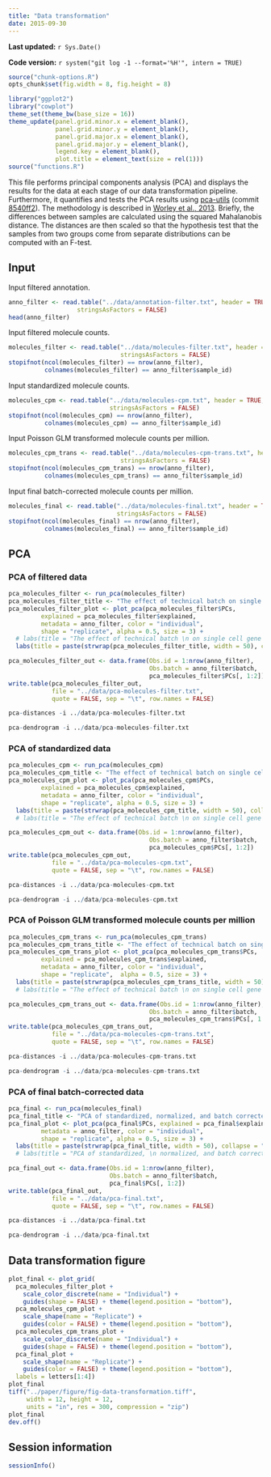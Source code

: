 ```yaml
---
title: "Data transformation"
date: 2015-09-30
---
```


**Last updated:** `r Sys.Date()`

**Code version:** `r system("git log -1 --format='%H'", intern = TRUE)`

```r
source("chunk-options.R")
opts_chunk$set(fig.width = 8, fig.height = 8)
```

```r
library("ggplot2")
library("cowplot")
theme_set(theme_bw(base_size = 16))
theme_update(panel.grid.minor.x = element_blank(),
             panel.grid.minor.y = element_blank(),
             panel.grid.major.x = element_blank(),
             panel.grid.major.y = element_blank(),
             legend.key = element_blank(),
             plot.title = element_text(size = rel(1)))
source("functions.R")
```

This file performs principal components analysis (PCA) and displays the results for the data at each stage of our data transformation pipeline.
Furthermore, it quantifies and tests the PCA results using [pca-utils][] (commit [8540ff2][]).
The methodology is described in [Worley et al., 2013][worley2013].
Briefly, the differences between samples are calculated using the squared Mahalanobis distance.
The distances are then scaled so that the hypothesis test that the samples from two groups come from separate distributions can be computed with an F-test.

[pca-utils]: https://github.com/geekysuavo/pca-utils
[8540ff2]: https://github.com/geekysuavo/pca-utils/tree/8540ff2c6769031b0505af78f2dcb5703ae09294
[worley2013]: http://www.ncbi.nlm.nih.gov/pubmed/23079505

## Input

Input filtered annotation.

```r
anno_filter <- read.table("../data/annotation-filter.txt", header = TRUE,
                   stringsAsFactors = FALSE)
head(anno_filter)
```

Input filtered molecule counts.

```r
molecules_filter <- read.table("../data/molecules-filter.txt", header = TRUE,
                               stringsAsFactors = FALSE)
stopifnot(ncol(molecules_filter) == nrow(anno_filter),
          colnames(molecules_filter) == anno_filter$sample_id)
```

Input standardized molecule counts.

```r
molecules_cpm <- read.table("../data/molecules-cpm.txt", header = TRUE,
                            stringsAsFactors = FALSE)
stopifnot(ncol(molecules_cpm) == nrow(anno_filter),
          colnames(molecules_cpm) == anno_filter$sample_id)
```

Input Poisson GLM transformed molecule counts per million.

```r
molecules_cpm_trans <- read.table("../data/molecules-cpm-trans.txt", header = TRUE,
                               stringsAsFactors = FALSE)
stopifnot(ncol(molecules_cpm_trans) == nrow(anno_filter),
          colnames(molecules_cpm_trans) == anno_filter$sample_id)
```

Input final batch-corrected molecule counts per million.

```r
molecules_final <- read.table("../data/molecules-final.txt", header = TRUE,
                              stringsAsFactors = FALSE)
stopifnot(ncol(molecules_final) == nrow(anno_filter),
          colnames(molecules_final) == anno_filter$sample_id)
```

## PCA

### PCA of filtered data

```r
pca_molecules_filter <- run_pca(molecules_filter)
pca_molecules_filter_title <- "The effect of technical batch on single cell gene expression for raw counts data"
pca_molecules_filter_plot <- plot_pca(pca_molecules_filter$PCs,
         explained = pca_molecules_filter$explained,
         metadata = anno_filter, color = "individual",
         shape = "replicate", alpha = 0.5, size = 3) +
  # labs(title = "The effect of technical batch \n on single cell gene expression data \n when raw counts are used")
  labs(title = paste(strwrap(pca_molecules_filter_title, width = 50), collapse = "\n"))
```

```r
pca_molecules_filter_out <- data.frame(Obs.id = 1:nrow(anno_filter),
                                       Obs.batch = anno_filter$batch,
                                       pca_molecules_filter$PCs[, 1:2])
write.table(pca_molecules_filter_out,
            file = "../data/pca-molecules-filter.txt",
            quote = FALSE, sep = "\t", row.names = FALSE)
```

```r
pca-distances -i ../data/pca-molecules-filter.txt
```

```r
pca-dendrogram -i ../data/pca-molecules-filter.txt
```

### PCA of standardized data

```r
pca_molecules_cpm <- run_pca(molecules_cpm)
pca_molecules_cpm_title <- "The effect of technical batch on single cell gene expression for log counts per million data"
pca_molecules_cpm_plot <- plot_pca(pca_molecules_cpm$PCs,
         explained = pca_molecules_cpm$explained,
         metadata = anno_filter, color = "individual",
         shape = "replicate", alpha = 0.5, size = 3) +
  labs(title = paste(strwrap(pca_molecules_cpm_title, width = 50), collapse = "\n"))
  # labs(title = "The effect of technical batch \n on single cell gene expression data \n when log transformed counts per million data are used")
```

```r
pca_molecules_cpm_out <- data.frame(Obs.id = 1:nrow(anno_filter),
                                       Obs.batch = anno_filter$batch,
                                       pca_molecules_cpm$PCs[, 1:2])
write.table(pca_molecules_cpm_out,
            file = "../data/pca-molecules-cpm.txt",
            quote = FALSE, sep = "\t", row.names = FALSE)
```

```r
pca-distances -i ../data/pca-molecules-cpm.txt
```

```r
pca-dendrogram -i ../data/pca-molecules-cpm.txt
```

### PCA of Poisson GLM transformed molecule counts per million

```r
pca_molecules_cpm_trans <- run_pca(molecules_cpm_trans)
pca_molecules_cpm_trans_title <- "The effect of technical batch on single cell gene expression for Poisson transformed data"
pca_molecules_cpm_trans_plot <- plot_pca(pca_molecules_cpm_trans$PCs,
         explained = pca_molecules_cpm_trans$explained,
         metadata = anno_filter, color = "individual",
         shape = "replicate",  alpha = 0.5, size = 3) +
  labs(title = paste(strwrap(pca_molecules_cpm_trans_title, width = 50), collapse = "\n"))
  # labs(title = "The effect of technical batch \n on single cell gene expression data \n when Poisson transformed data are used")
```

```r
pca_molecules_cpm_trans_out <- data.frame(Obs.id = 1:nrow(anno_filter),
                                       Obs.batch = anno_filter$batch,
                                       pca_molecules_cpm_trans$PCs[, 1:2])
write.table(pca_molecules_cpm_trans_out,
            file = "../data/pca-molecules-cpm-trans.txt",
            quote = FALSE, sep = "\t", row.names = FALSE)
```

```r
pca-distances -i ../data/pca-molecules-cpm-trans.txt
```

```r
pca-dendrogram -i ../data/pca-molecules-cpm-trans.txt
```

### PCA of final batch-corrected data

```r
pca_final <- run_pca(molecules_final)
pca_final_title <- "PCA of standardized, normalized, and batch corrected single cell gene expression data"
pca_final_plot <- plot_pca(pca_final$PCs, explained = pca_final$explained,
         metadata = anno_filter, color = "individual",
         shape = "replicate", alpha = 0.5, size = 3) +
  labs(title = paste(strwrap(pca_final_title, width = 50), collapse = "\n"))
  # labs(title = "PCA of standardized, \n normalized, and batch corrected \n single cell gene expression data")
```

```r
pca_final_out <- data.frame(Obs.id = 1:nrow(anno_filter),
                            Obs.batch = anno_filter$batch,
                            pca_final$PCs[, 1:2])
write.table(pca_final_out,
            file = "../data/pca-final.txt",
            quote = FALSE, sep = "\t", row.names = FALSE)
```

```r
pca-distances -i ../data/pca-final.txt
```

```r
pca-dendrogram -i ../data/pca-final.txt
```

## Data transformation figure

```r
plot_final <- plot_grid(
  pca_molecules_filter_plot +
    scale_color_discrete(name = "Individual") +
    guides(shape = FALSE) + theme(legend.position = "bottom"),
  pca_molecules_cpm_plot +
    scale_shape(name = "Replicate") +
    guides(color = FALSE) + theme(legend.position = "bottom"),
  pca_molecules_cpm_trans_plot +
    scale_color_discrete(name = "Individual") +
    guides(shape = FALSE) + theme(legend.position = "bottom"),
  pca_final_plot +
    scale_shape(name = "Replicate") +
    guides(color = FALSE) + theme(legend.position = "bottom"),
  labels = letters[1:4])
plot_final
tiff("../paper/figure/fig-data-transformation.tiff",
     width = 12, height = 12,
     units = "in", res = 300, compression = "zip")
plot_final
dev.off()
```

## Session information

```r
sessionInfo()
```
